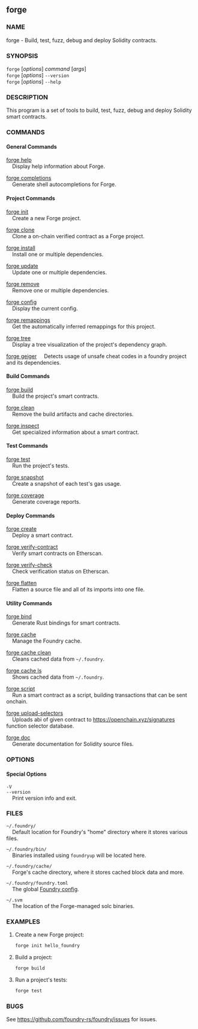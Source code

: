 
## forge

### NAME

forge - Build, test, fuzz, debug and deploy Solidity contracts.

### SYNOPSIS

`forge` [*options*] _command_ [*args*]  
`forge` [*options*] `--version`  
`forge` [*options*] `--help`

### DESCRIPTION

This program is a set of tools to build, test, fuzz, debug and deploy Solidity smart contracts.

### COMMANDS

#### General Commands

[forge help](/forge/reference/forge-help.mdx)  
&nbsp;&nbsp;&nbsp;&nbsp;Display help information about Forge.

[forge completions](/forge/reference/forge-completions.mdx)  
&nbsp;&nbsp;&nbsp;&nbsp;Generate shell autocompletions for Forge.

#### Project Commands

[forge init](/forge/reference/forge-init.mdx)  
&nbsp;&nbsp;&nbsp;&nbsp;Create a new Forge project.

[forge clone](/forge/reference/forge-clone.mdx)  
&nbsp;&nbsp;&nbsp;&nbsp;Clone a on-chain verified contract as a Forge project.

[forge install](/forge/reference/forge-install.mdx)  
&nbsp;&nbsp;&nbsp;&nbsp;Install one or multiple dependencies.

[forge update](/forge/reference/forge-update.mdx)  
&nbsp;&nbsp;&nbsp;&nbsp;Update one or multiple dependencies.

[forge remove](/forge/reference/forge-remove.mdx)  
&nbsp;&nbsp;&nbsp;&nbsp;Remove one or multiple dependencies.

[forge config](/forge/reference/forge-config.mdx)  
&nbsp;&nbsp;&nbsp;&nbsp;Display the current config.

[forge remappings](/forge/reference/forge-remappings.mdx)  
&nbsp;&nbsp;&nbsp;&nbsp;Get the automatically inferred remappings for this project.

[forge tree](/forge/reference/forge-tree.mdx)  
&nbsp;&nbsp;&nbsp;&nbsp;Display a tree visualization of the project's dependency graph.

[forge geiger](/forge/reference/forge-geiger.mdx)
&nbsp;&nbsp;&nbsp;&nbsp;Detects usage of unsafe cheat codes in a foundry project and its dependencies.

#### Build Commands

[forge build](/forge/reference/forge-build.mdx)  
&nbsp;&nbsp;&nbsp;&nbsp;Build the project's smart contracts.

[forge clean](/forge/reference/forge-clean.mdx)  
&nbsp;&nbsp;&nbsp;&nbsp;Remove the build artifacts and cache directories.

[forge inspect](/forge/reference/forge-inspect.mdx)  
&nbsp;&nbsp;&nbsp;&nbsp;Get specialized information about a smart contract.

#### Test Commands

[forge test](/forge/reference/forge-test.mdx)  
&nbsp;&nbsp;&nbsp;&nbsp;Run the project's tests.

[forge snapshot](/forge/reference/forge-snapshot.mdx)  
&nbsp;&nbsp;&nbsp;&nbsp;Create a snapshot of each test's gas usage.

[forge coverage](/forge/reference/forge-coverage.mdx)  
&nbsp;&nbsp;&nbsp;&nbsp;Generate coverage reports.

#### Deploy Commands

[forge create](/forge/reference/forge-create.mdx)  
&nbsp;&nbsp;&nbsp;&nbsp;Deploy a smart contract.

[forge verify-contract](/forge/reference/forge-verify-contract.mdx)  
&nbsp;&nbsp;&nbsp;&nbsp;Verify smart contracts on Etherscan.

[forge verify-check](/forge/reference/forge-verify-check.mdx)  
&nbsp;&nbsp;&nbsp;&nbsp;Check verification status on Etherscan.

[forge flatten](/forge/reference/forge-flatten.mdx)  
&nbsp;&nbsp;&nbsp;&nbsp;Flatten a source file and all of its imports into one file.

#### Utility Commands

[forge bind](/forge/reference/forge-bind.mdx)  
&nbsp;&nbsp;&nbsp;&nbsp;Generate Rust bindings for smart contracts.

[forge cache](/forge/reference/forge-cache.mdx)  
&nbsp;&nbsp;&nbsp;&nbsp;Manage the Foundry cache.

[forge cache clean](/forge/reference/forge-cache-clean.mdx)  
&nbsp;&nbsp;&nbsp;&nbsp;Cleans cached data from `~/.foundry`.

[forge cache ls](/forge/reference/forge-cache-ls.mdx)  
&nbsp;&nbsp;&nbsp;&nbsp;Shows cached data from `~/.foundry`.

[forge script](/forge/reference/forge-script.mdx)  
&nbsp;&nbsp;&nbsp;&nbsp;Run a smart contract as a script, building transactions that can be sent onchain.

[forge upload-selectors](/forge/reference/forge-upload-selectors.mdx)  
&nbsp;&nbsp;&nbsp;&nbsp;Uploads abi of given contract to https://openchain.xyz/signatures function selector database.

[forge doc](/forge/reference/forge-doc.mdx)  
&nbsp;&nbsp;&nbsp;&nbsp;Generate documentation for Solidity source files.

### OPTIONS

#### Special Options

`-V`  
`--version`  
&nbsp;&nbsp;&nbsp;&nbsp;Print version info and exit.

<CommonOptions />

### FILES

`~/.foundry/`  
&nbsp;&nbsp;&nbsp;&nbsp;Default location for Foundry's "home" directory where it stores various files.

`~/.foundry/bin/`  
&nbsp;&nbsp;&nbsp;&nbsp;Binaries installed using `foundryup` will be located here.

`~/.foundry/cache/`  
&nbsp;&nbsp;&nbsp;&nbsp;Forge's cache directory, where it stores cached block data and more.

`~/.foundry/foundry.toml`  
&nbsp;&nbsp;&nbsp;&nbsp;The global [Foundry config](/config/reference/overview.mdx).

`~/.svm`  
&nbsp;&nbsp;&nbsp;&nbsp;The location of the Forge-managed solc binaries.

### EXAMPLES

1. Create a new Forge project:

   ```sh
   forge init hello_foundry
   ```

2. Build a project:

   ```sh
   forge build
   ```

3. Run a project's tests:
   ```sh
   forge test
   ```

### BUGS

See https://github.com/foundry-rs/foundry/issues for issues.
